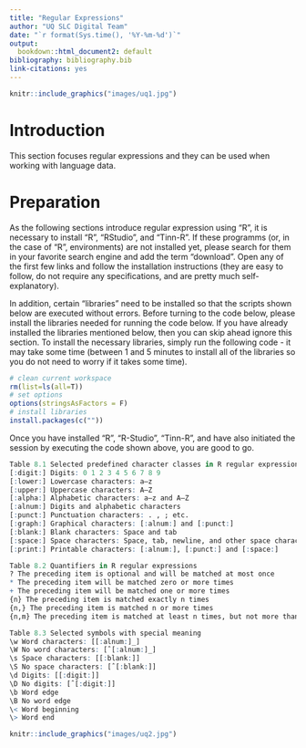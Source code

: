 ```yaml
---
title: "Regular Expressions"
author: "UQ SLC Digital Team"
date: "`r format(Sys.time(), '%Y-%m-%d')`"
output:
  bookdown::html_document2: default
bibliography: bibliography.bib
link-citations: yes
---
```


```r
knitr::include_graphics("images/uq1.jpg")
```

# Introduction

This section focuses regular expressions and they can be used when working with language data.

# Preparation

As the following sections introduce regular expression using "R", it is necessary to install "R", "RStudio", and "Tinn-R". If these programms (or, in the case of "R", environments) are not installed yet, please search for them in your favorite search engine and add the term "download". Open any of the first few links and follow the installation instructions (they are easy to follow, do not require any specifications, and are pretty much self-explanatory).

In addition, certain "libraries" need to be installed so that the scripts shown below are executed without errors. Before turning to the code below, please install the libraries needed for running the code below. If you have already installed the libraries mentioned below, then you can skip ahead ignore this section. To install the necessary libraries, simply run the following code - it may take some time (between 1 and 5 minutes to install all of the libraries so you do not need to worry if it takes some time).

```r
# clean current workspace
rm(list=ls(all=T))
# set options
options(stringsAsFactors = F)
# install libraries
install.packages(c(""))
```

Once you have installed "R", "R-Studio", "Tinn-R", and have also initiated the session by executing the code shown above, you are good to go.

```r


Table 8.1 Selected predefined character classes in R regular expressions
[:digit:] Digits: 0 1 2 3 4 5 6 7 8 9
[:lower:] Lowercase characters: a–z
[:upper:] Uppercase characters: A–Z
[:alpha:] Alphabetic characters: a–z and A–Z
[:alnum:] Digits and alphabetic characters
[:punct:] Punctuation characters: . , ; etc.
[:graph:] Graphical characters: [:alnum:] and [:punct:]
[:blank:] Blank characters: Space and tab
[:space:] Space characters: Space, tab, newline, and other space characters
[:print:] Printable characters: [:alnum:], [:punct:] and [:space:]

Table 8.2 Quantifiers in R regular expressions
? The preceding item is optional and will be matched at most once
* The preceding item will be matched zero or more times
+ The preceding item will be matched one or more times
{n} The preceding item is matched exactly n times
{n,} The preceding item is matched n or more times
{n,m} The preceding item is matched at least n times, but not more than m times

Table 8.3 Selected symbols with special meaning
\w Word characters: [[:alnum:]_]
\W No word characters: [ˆ[:alnum:]_]
\s Space characters: [[:blank:]]
\S No space characters: [ˆ[:blank:]]
\d Digits: [[:digit:]]
\D No digits: [ˆ[:digit:]]
\b Word edge
\B No word edge
\< Word beginning
\> Word end
```






```r
knitr::include_graphics("images/uq2.jpg")
```

